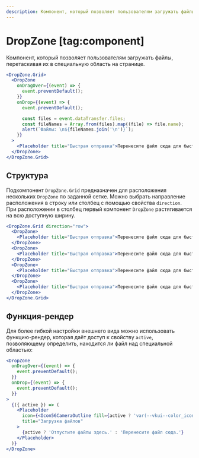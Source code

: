 ```yaml
---
description: Компонент, который позволяет пользователям загружать файлы, перетаскивая их в специальную область на странице.
---
```


<Overview group="forms">

# DropZone [tag:component]

Компонент, который позволяет пользователям загружать файлы, перетаскивая их в специальную область на странице.

</Overview>

<Playground>

```jsx
<DropZone.Grid>
  <DropZone
    onDragOver={(event) => {
      event.preventDefault();
    }}
    onDrop={(event) => {
      event.preventDefault();

      const files = event.dataTransfer.files;
      const fileNames = Array.from(files).map((file) => file.name);
      alert(`Файлы: \n${fileNames.join('\n')}`);
    }}
  >
    <Placeholder title="Быстрая отправка">Перенесите файл сюда для быстрой отправки.</Placeholder>
  </DropZone>
</DropZone.Grid>
```

</Playground>

## Структура

Подкомпонент `DropZone.Grid` предназначен для расположения нескольких `DropZone` по заданной сетке.
Можно выбрать направление расположения в строку или столбец с помощью свойства `direction`.
При расположении в столбец первый компонент `DropZone` растягивается на всю доступную ширину.

<Playground>

```jsx
<DropZone.Grid direction="row">
  <DropZone>
    <Placeholder title="Быстрая отправка">Перенесите файл сюда для быстрой отправки.</Placeholder>
  </DropZone>
  <DropZone>
    <Placeholder title="Быстрая отправка">Перенесите файл сюда для быстрой отправки.</Placeholder>
  </DropZone>
  <DropZone>
    <Placeholder title="Быстрая отправка">Перенесите файл сюда для быстрой отправки.</Placeholder>
  </DropZone>
  <DropZone>
    <Placeholder title="Быстрая отправка">Перенесите файл сюда для быстрой отправки.</Placeholder>
  </DropZone>
</DropZone.Grid>
```

</Playground>

## Функция-рендер

Для более гибкой настройки внешнего вида можно использовать функцию-рендер, которая даёт доступ к свойству `active`,
позволяющему определить, находится ли файл над специальной областью:

<Playground>

```jsx
<DropZone
  onDragOver={(event) => {
    event.preventDefault();
  }}
  onDrop={(event) => {
    event.preventDefault();
  }}
>
  {({ active }) => (
    <Placeholder
      icon={<Icon56CameraOutline fill={active ? 'var(--vkui--color_icon_accent)' : undefined} />}
      title="Загрузка файлов"
    >
      {active ? 'Отпустите файлы здесь.' : 'Перенесите файл сюда.'}
    </Placeholder>
  )}
</DropZone>
```

</Playground>
